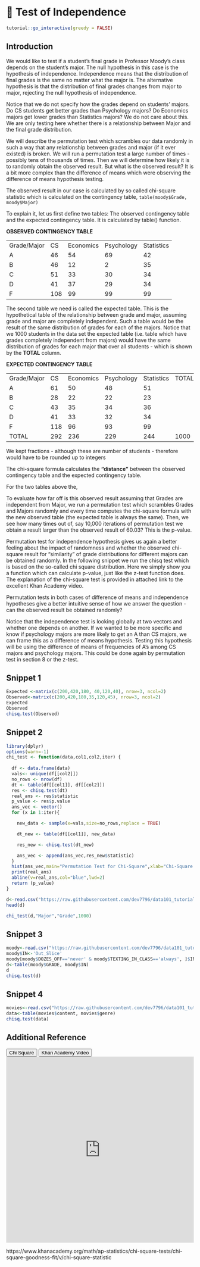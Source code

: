 # 🔖 Test of Independence {#chitest}

<script src="files/js/dcl.js"></script>
<link rel="stylesheet" href="https://maxcdn.bootstrapcdn.com/bootstrap/3.4.1/css/bootstrap.min.css">
<script src="https://maxcdn.bootstrapcdn.com/bootstrap/3.4.1/js/bootstrap.min.js"></script>

```r
tutorial::go_interactive(greedy = FALSE)

```

## Introduction

We would like to test if a student's final grade in Professor Moody’s class  depends  on the student's major.  The null hypothesis in this case is the hypothesis of independence.  Independence means that the distribution of final grades is the same no matter what the major is. The alternative hypothesis is that the distribution of final grades  changes from major to major, rejecting the null hypothesis of independence. 

Notice that we do not specify how the grades depend on students' majors.  Do CS students get better grades than Psychology  majors? Do Economics majors get lower grades than Statistics majors?  We do not care about this. We are only testing here whether there is a relationship between Major and the final grade distribution.

We will describe the permutation test which scrambles our data randomly in such a way that any relationship between grades and major  (if it ever existed) is broken. We will run a permutation test a large number of times - possibly tens of thousands of times. Then we will determine how likely it is to randomly obtain the observed result.  But what is the observed result? It is a bit more complex than the difference of means which were observing the difference of means hypothesis testing. 

The observed result in our case is calculated by so called chi-square statistic which is calculated on the contingency table,  ```table(moody$Grade, moody$Major)```

To explain it, let us first define two tables: The observed contingency table and the expected contingency table. It is calculated by table() function.


**OBSERVED CONTINGENCY TABLE**
<table>
<tr>
<td>Grade/Major</td>
<td>CS</td>
<td>Economics</td>
<td>Psychology</td>
<td>Statistics</td>
</tr>

<tr>
<td>A</td>
<td>46</td>
<td>54</td>
<td>69</td>
<td>42</td>
</tr>

<tr>
<td>B</td>
<td>46</td>
<td>12</td>
<td>2</td>
<td>35</td>
</tr>

<tr>
<td>C</td>
<td>51</td>
<td>33</td>
<td>30</td>
<td>34</td>
</tr>

<tr>
<td>D</td>
<td>41</td>
<td>37</td>
<td>29</td>
<td>34</td>
</tr>

<tr>
<td>F</td>
<td>108</td>
<td>99</td>
<td>99</td>
<td>99</td>
</tr>

</table>


The second table we need is called the expected table. This is the hypothetical table of the relationship between grade and major,  assuming grade and major are completely independent.  Such a table  would be the result of  the same distribution of grades for each of the majors.  Notice that we 1000 students in the data set the expected table (i.e. table which have grades completely independent from majors) would  have the same distribution of grades for each major that over all students - which is shown by the **TOTAL** column.


**EXPECTED CONTINGENCY TABLE**
<table>
<tr>
<td>Grade/Major</td>
<td>CS</td>
<td>Economics</td>
<td>Psychology</td>
<td>Statistics</td>
<td>TOTAL</td>
</tr>

<tr>
<td>A</td>
<td>61</td>
<td>50</td>
<td>48</td>
<td>51</td>
</tr>

<tr>
<td>B</td>
<td>28</td>
<td>22</td>
<td>22</td>
<td>23</td>
</tr>

<tr>
<td>C</td>
<td>43</td>
<td>35</td>
<td>34</td>
<td>36</td>
</tr>

<tr>
<td>D</td>
<td>41</td>
<td>33</td>
<td>32</td>
<td>34</td>
</tr>

<tr>
<td>F</td>
<td>118</td>
<td>96</td>
<td>93</td>
<td>99</td>
</tr>

<tr>
<td>TOTAL</td>
<td>292</td>
<td>236</td>
<td>229</td>
<td>244</td>
<td>1000</td>
</tr>
</table>

We kept fractions - although these are number of students - therefore would have to be rounded up to integers 

The chi-square formula calculates the **“distance”** between the observed contingency table and the expected contingency table.

\begin{equation}

\sum \frac{(O_i - E_i)^2}{E_i}\\


\text{where:}\\
\text{O = observed values}\\
\text{E = expected values}\\

\end{equation}

For the two tables above the, 

\begin{equation}

\sum \frac{(O_i - E_i)^2}{E_i}  = 60.03\\

\end{equation}

To evaluate how far off is this observed result assuming that Grades are independent from Major, we run a permutation test which scrambles Grades and Majors randomly and every time computes the chi-square formula with the new observed table (the expected table is always the same).  Then, we see how many times out of, say 10,000 iterations of permutation test we obtain a result larger than the observed result of 60.03? This is the p-value. 

Permutation test for independence hypothesis gives us again a better feeling about the impact of randomness and whether the observed chi-square result for “similarity” of grade distributions for different majors can be obtained randomly. 
In the following snippet we run the chisq test which is based on the so-called chi square distribution. Here we simply show you a function which can calculate p-value, just like the z-test function does.  The explanation of the chi-square test is provided in attached link to the excellent Khan Academy video.

Permutation tests in both cases of difference of means and independence hypotheses give a better intuitive sense of how we answer the question - can the observed result be obtained randomly? 

Notice that the independence test is looking globally at two vectors and whether one depends on another. If we wanted to be more specific and know if psychology majors are more likely to get an A than CS majors, we can frame this as a difference of means hypothesis. Testing this hypothesis will be using the difference of means of frequencies of A’s among CS majors and psychology majors.  This could be done again by permutation test in section 8 or the z-test. 



## Snippet 1

```r
Expected <-matrix(c(200,420,180, 40,120,40), nrow=3, ncol=2)
Observed<-matrix(c(200,420,180,35,120,45), nrow=3, ncol=2)
Expected
Observed
chisq.test(Observed)
```

## Snippet 2

```r
library(dplyr)
options(warn=-1)
chi_test <- function(data,col1,col2,iter) {
  
  df <- data.frame(data)
  vals<- unique(df[[col2]])
  no_rows <- nrow(df)
  dt <- table(df[[col1]], df[[col2]])
  res <- chisq.test(dt)
  real_ans <- res$statistic
  p_value <- res$p.value
  ans_vec <- vector()
  for (x in 1:iter){

    new_data <- sample(x=vals,size=no_rows,replace = TRUE)

    dt_new <- table(df[[col1]], new_data)

    res_new <- chisq.test(dt_new)

    ans_vec <- append(ans_vec,res_new$statistic)
  }
  hist(ans_vec,main="Permutation Test for Chi-Square",xlab="Chi-Square Values",breaks = 100)
  print(real_ans)
  abline(v=real_ans,col="blue",lwd=2)
  return (p_value)
}

```


```r

d<-read.csv("https://raw.githubusercontent.com/dev7796/data101_tutorial/main/files/dataset/MoodyMarch2022b.csv")
head(d)

chi_test(d,"Major","Grade",1000)

```

## Snippet 3

```r
moody<-read.csv("https://raw.githubusercontent.com/dev7796/data101_tutorial/main/files/dataset/moody2022_new.csv")
moody$IN<-'Out_Slice'
moody[moody$DOZES_OFF=='never' & moody$TEXTING_IN_CLASS=='always', ]$IN<-'In_Slice'
d<-table(moody$GRADE, moody$IN)
d
chisq.test(d)
```

## Snippet 4


```r
movies<-read.csv("https://raw.githubusercontent.com/dev7796/data101_tutorial/main/files/dataset/Movies2022F-4.csv")
data<-table(movies$content, movies$genre)
chisq.test(data)
```

## Additional Reference

<button class="btn btn-primary" data-toggle="collapse" data-target="#CS12">Chi Square</button> 

<button class="btn btn-primary" data-toggle="collapse" data-target="#KH13">Khan Academy Video</button>

<div id="CS12" class="collapse">
<embed src="https://docs.google.com/presentation/d/1h-h2S5lW6ReFwdeJKNflPpE0iCjoS08T0mpgSLiFv88/edit?usp=sharing" width="100%" height="500px"></embed>
</div>

<div id="KH13" class="collapse">https://www.khanacademy.org/math/ap-statistics/chi-square-tests/chi-square-goodness-fit/v/chi-square-statistic
</div>
